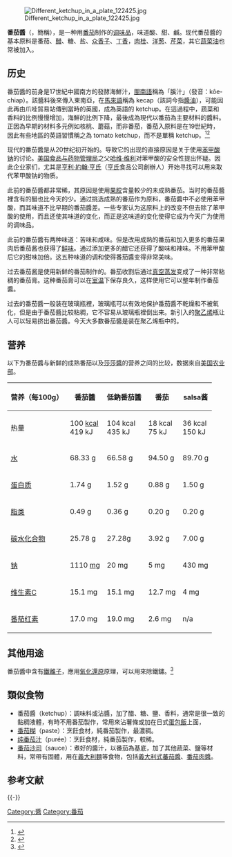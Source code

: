 {{Refimprove|time=2020-09-28T23:12:13+00:00}}
{{noteTA
|G1= Food
|1 = zh-cn:通过; zh-tw:透過; zh-hk:通過
}}
[[File:Different_ketchup_in_a_plate_122425.jpg|right]]

'''番茄醬'''（{{lang-en|tomato ketchup}}，簡稱{{lang|en|ketchup}}），是一种用[[番茄|番茄]]制作的[[调味品|调味品]]，味道酸、甜、鹹。现代番茄醬的基本原料是番茄、[[醋|醋]]、糖、盐、[[众香子|众香子]]、[[丁香|丁香]]，[[肉桂|肉桂]]、[[洋葱|洋葱]]、[[芹菜|芹菜]]，其它[[蔬菜|蔬菜]][[油|油]]也常被加入。

== 历史 ==
番茄醬的前身是17世紀中國南方的發酵海鮮汁，[[閩南語|閩南語]]稱為「膎汁」（發音：kôe-chiap）。該醬料後來傳入東南亞，在[[馬來語|馬來語]]稱為 kecap（該詞今指[[醬油|醬油]]），可能因此再由爪哇貿易站傳到當時的英國，成為英語的 ketchup。在這過程中，蔬菜和香料的比例慢慢增加，海鮮的比例下降，最後成為現代以番茄為主要材料的醬料。正因為早期的材料多元例如核桃、蘑菇，而非番茄，番茄入原料是在19世紀時，因此有些地區的英語習慣稱之為 tomato ketchup，而不是單稱 ketchup。<ref name= "Smith1996">{{cite book |last=Smith |first=Andrew F. |title=Pure Ketchup: A History of America's National Condiment, with Recipes |url=https://books.google.com/books?id=hAq_EvcAIW4C |accessdate=October 1, 2013 |year=1996 |publisher=University of South Carolina Press |isbn=978-1-57003-139-7 |page=17 |archive-date=2020-08-03 |archive-url=https://web.archive.org/web/20200803104636/https://books.google.com/books?id=hAq_EvcAIW4C |dead-url=no }}</ref><ref>{{cite web | url = http://www.history.com/news/hungry-history/ketchup-a-saucy-history | title = Ketchup: A Saucy History | work = History | date = July 20, 2012 | accessdate = March 15, 2013 | archive-url = https://web.archive.org/web/20180402224301/https://www.history.com/news/hungry-history/ketchup-a-saucy-history | archive-date = April 2, 2018 }}</ref> 

现代的番茄醬是从20世纪初开始的。导致它的出现的直接原因是关于使用[[苯甲酸钠|苯甲酸钠]]的讨论。[[美国食品与药物管理局|美国食品与药物管理局]]之父[[哈维·维利|哈维·维利]]对苯甲酸的安全性提出怀疑。因此企业家们，尤其是[[亨利·約翰·亨氏|亨利·約翰·亨氏]]（[[亨氏|亨氏]]食品公司創辦人）开始寻找可以用来取代苯甲酸钠的物质。

此前的番茄醬都非常稀，其原因是使用[[果胶|果胶]]含量較少的未成熟番茄。当时的番茄醬裡含有的醋也比今天的少。通过挑选成熟的番茄作为原料，番茄醬中不必使用苯甲酸，而其味道不比早期的番茄醬差。一些专家认为这原料上的改变不但去除了苯甲酸的使用，而且还使其味道的变化，而正是这味道的变化使得它成为今天广为使用的调味品。

此前的番茄醬有两种味道：苦味和咸味。但是改用成熟的番茄和加入更多的番茄果肉后番茄酱也获得了[[鲜味|鲜味]]。通过添加更多的醋它还获得了酸味和辣味。不用苯甲酸后它的甜味加倍。这五种味道的调和使得番茄醬变得非常美味。

过去番茄酱是使用新鲜的番茄制作的。番茄收割后通过[[真空蒸发|真空蒸发]]变成了一种非常粘稠的番茄膏。这种番茄膏可以在[[室温|室温]]下保存良久，这样使用它可以整年制作番茄醬。

过去的番茄醬一般装在玻璃瓶裡，玻璃瓶可以有效地保护番茄醬不乾燥和不被氧化，但是由于番茄醬比较粘稠，它不容易从玻璃瓶裡倒出来。新引入的[[聚乙烯|聚乙烯]]瓶让人可以轻易挤出番茄醬。今天大多数番茄醬是装在聚乙烯瓶中的。

== 营养 ==
以下为番茄醬与新鲜的成熟番茄以及[[莎莎醬|莎莎醬]]的营养之间的比较，数据來自[[美国农业部|美国农业部]]。

{| class="wikitable"
|-----
! 营养（每100g）
! 番茄醬
! 低鈉番茄醬
! 番茄
! salsa酱
|-----
| 热量 || 100 [[卡路里|kcal]]<br /> 419 kJ || 104 kcal<br /> 435 kJ
| 18 kcal<br /> 75 kJ || 36 kcal<br /> 150 kJ
|-----
| [[水|水]] || 68.33 [[克|g]] || 66.58 g
| 94.50 g || 89.70 g
|-----
| [[蛋白质|蛋白质]] || 1.74 g || 1.52 g || 0.88 g || 1.50 g
|-----
| [[脂类|脂类]] || 0.49 g || 0.36 g || 0.20 g || 0.20 g
|-----
| [[碳水化合物|碳水化合物]] || 25.78 g || 27.28g || 3.92 g || 7.00 g
|-----
| [[钠|钠]] || 1110 [[毫克|mg]] || 20 mg
| 5 mg || 430 mg
|-----
| [[维生素C|维生素C]] || 15.1 mg || 15.1 mg || 12.7 mg || 4 mg
|-----
| [[番茄红素|番茄红素]] || 17.0 mg || 19.0 mg || 2.6 mg || n/a
|}

==其他用途==
番茄醬中含有[[鐵離子|鐵離子]]，應用[[氧化還原|氧化還原]]原理，可以用來除鐵鏽。<ref>{{Cite web |url=https://mamaclub.com/learn/%E8%88%8A%E7%89%A9%E7%BF%BB%E6%96%B0%E8%B6%85%E5%BC%B7%E7%9C%81%E9%8C%A2%E5%B0%8F%E6%92%87%E6%AD%A5%EF%BC%81%E7%95%AA%E8%8C%84%E9%86%AC%E8%BC%95%E9%AC%86%E5%8E%BB%E9%99%A4%E9%90%B5%E9%8F%BD/ |title=舊物翻新超強省錢小撇步！番茄醬輕鬆去除鐵鏽 |access-date=2020-11-05 |archive-date=2015-04-03 |archive-url=https://web.archive.org/web/20150403133706/http://mamaclub.com/learn/%e8%88%8a%e7%89%a9%e7%bf%bb%e6%96%b0%e8%b6%85%e5%bc%b7%e7%9c%81%e9%8c%a2%e5%b0%8f%e6%92%87%e6%ad%a5%ef%bc%81%e7%95%aa%e8%8c%84%e9%86%ac%e8%bc%95%e9%ac%86%e5%8e%bb%e9%99%a4%e9%90%b5%e9%8f%bd/ |dead-url=no }}</ref>
==類似食物==
* 番茄醬（ketchup）：調味料或沾醬，加了醋、糖、鹽、香料，通常是很一致的黏稠液體，有時不用番茄製作，常用來沾薯條或加在日式[[蛋包飯|蛋包飯]]上面，
* [[番茄糊|番茄糊]]（paste）：烹飪食材，純番茄製作，最濃稠。
* [[纯番茄汁|纯番茄汁]]（purée）：烹飪食材，純番茄製作，較稀。
* [[番茄沙司|番茄沙司]]（sauce）：煮好的醬汁，以番茄為基底，加了其他蔬菜、鹽等材料，常帶有固體，用在[[義大利麵|義大利麵]]等食物，包括[[義大利式蕃茄醬|義大利式蕃茄醬]]、[[番茄肉醬|番茄肉醬]]。

== 参考文献 ==
{{Reflist}}

{{Commonscat|Ketchup}}
{{Portal box|饮食}}

{{-}}
{{调味品}}
{{Authority control}}

[[Category:醬|Category:醬]]
[[Category:番茄|Category:番茄]]